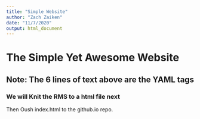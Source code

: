 ```yaml
---
title: "Simple Website"
author: "Zach Zaiken"
date: "11/7/2020"
output: html_document
---
```


# The Simple Yet Awesome Website
## Note: The 6 lines of text above are the YAML tags
### We will Knit the RMS to a html file next
Then Oush index.html to the github.io repo.